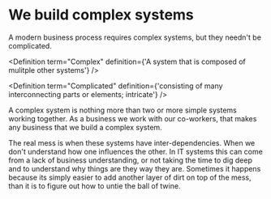 
# We build complex systems

A modern business process requires complex systems, but they needn't be complicated.

<Definition term="Complex" definition={'A system that is composed of mulitple other systems'} />

<Definition term="Complicated" definition={'consisting of many interconnecting parts or elements; intricate'} />

A complex system is nothing more than two or more simple systems working together. As a business we
work with our co-workers, that makes any business that we build a complex system.

The real mess is when these systems have inter-dependencies. When we don't understand how
one influences the other. In IT systems this can come from a lack of business understanding, or
not taking the time to dig deep and to understand why things are they way they are. Sometimes it
happens because its simply easier to add another layer of dirt on top of the mess, than it is to
figure out how to untie the ball of twine.